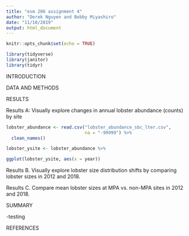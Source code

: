 ```yaml
---
title: "esm 206 assignment 4"
author: "Derek Nguyen and Bobby Miyashiro"
date: "11/10/2019"
output: html_document
---
```


```r
knitr::opts_chunk$set(echo = TRUE)
```

```r
library(tidyverse)
library(janitor)
library(tidyr)
```

INTRODUCTION

DATA AND METHODS


RESULTS



Results A: Visually explore changes in annual lobster abundance (counts) by site
```r
lobster_abundance <- read.csv("lobster_abundance_sbc_lter.csv",
                              na = "-99999") %>% 
  clean_names()
```

```r
lobster_ysite <- lobster_abundance %>% 

```

```r
ggplot(lobster_ysite, aes(x = year))
```



Results B. Visually explore lobster size distribution shifts by comparing lobster sizes in 2012 and 2018.



Results C. Compare mean lobster sizes at MPA vs. non-MPA sites in 2012 and 2018. 




SUMMARY

-testing

REFERENCES